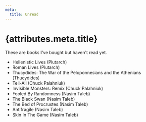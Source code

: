```yaml
---
meta:
  title: Unread
---
```


# {attributes.meta.title}

These are books I've bought but haven't read yet.

- Hellenistic Lives (Plutarch)
- Roman Lives (Plutarch)
- Thucydides: The War of the Peloponnesians and the Athenians (Thucydides)
- Tell-All (Chuck Palahniuk)
- Invisible Monsters: Remix (Chuck Palahniuk)
- Fooled By Randomness (Nasim Taleb)
- The Black Swan (Nasim Taleb)
- The Bed of Procrustes (Nasim Taleb)
- Antifragile (Nasim Taleb)
- Skin In The Game (Nasim Taleb)
